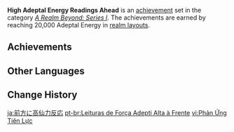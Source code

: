 {{Achievement Set Infobox
|title        = 
|primogems    = {{Achievement/Primogems|High Adeptal Energy Readings Ahead}}
|total        = {{Achievement/Total|High Adeptal Energy Readings Ahead}}
|category     = A Realm Beyond: Series I
}}
'''High Adeptal Energy Readings Ahead''' is an [[achievement]] set in the category ''[[A Realm Beyond: Series I]]''. The achievements are earned by reaching 20,000 Adeptal Energy in [[Realm Layout|realm layouts]].

==Achievements==
{{Achievements by Category Table|High Adeptal Energy Readings Ahead}}
<!--
==Notes==

==Trivia==
-->
==Other Languages==
{{Other Languages
|en      = High Adeptal Energy Readings Ahead
|zhs     = 前方高仙力反应
|zhs_rm  = Qiánfāng Gāo Xiānlì Fǎnyìng
|zht     = 前方高仙力反應
|zht_rm  = Qiánfāng Gāo Xiānlì Fǎnyìng
|zh_tl   = High Adeptal Energy Response Ahead
|ja      = 前方に高仙力反応
|ja_rm   = Zenpou ni Kou Senryoku Hannou
|ja_tl   = High Adeptal Energy Response Ahead
|ko      = 고선력 반응 감지
|ko_rm   = Goseonryeok Ban'eung Gamji
|ko_tl   = High Adeptal Energy Response Perception
|es      = Altos niveles de energía adéptica
|es_tl   = High Levels of Adeptal Energy
|fr      = Haute concentration d'énergie mystique
|fr_tl   = High Concentration of Mystical Energy
|ru      = Показатели силы Адептов зашкаливают
|ru_tl   = Adeptal Energy Indicators Are Spiking
|th      = ปฏิกิริยาพลังเซียนแห่งอาณาจักร
|th_rm   = 
|th_tl   = 
|vi      = Phản Ứng Tiên Lực
|vi_tl   = Adeptal Power Reaction
|de      = Adeptenkräfte in Sicht
|de_tl   = Adeptal Power in Sight
|id      = Mendeteksi Adeptal Energy yang Kuat
|id_tl   = Detecting Strong Adeptal Energy
|pt      = Leituras de Força Adepti Alta à Frente
|pt_tl   = 
|tr      = Yüksek Adeptus Enerjisi Tespit Edildi
|tr_tl   = 
|it      = Elevata concentrazione d'energia adeptica
|it_tl   = 
}}

==Change History==
{{Change History|1.5}}
<!--
==References==
{{Reflist}}
-->

[[ja:前方に高仙力反応]]
[[pt-br:Leituras de Força Adepti Alta à Frente]]
[[vi:Phản Ứng Tiên Lực]]